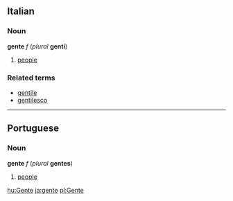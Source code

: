 ==Italian==
===Noun===
'''gente''' ''f'' (''plural'' '''genti''')

#[[people]]

===Related terms===
*[[gentile]]
*[[gentilesco]]

----
==Portuguese==
===Noun===
'''gente''' ''f'' (''plural'' '''gentes''')

#[[people]]

[[hu:Gente]]
[[ja:gente]]
[[pl:Gente]]